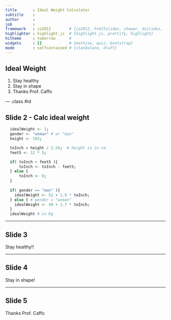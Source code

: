 ```yaml
---
title       : Ideal Weight Calculator
subtitle    : 
author      : 
job         : 
framework   : io2012        # {io2012, html5slides, shower, dzslides, ...}
highlighter : highlight.js  # {highlight.js, prettify, highlight}
hitheme     : tomorrow      # 
widgets     : []            # {mathjax, quiz, bootstrap}
mode        : selfcontained # {standalone, draft}
---
```


## Ideal Weight

1. Stay healthy
2. Stay in shape
3. Thanks Prof. Caffo


--- .class #id 

## Slide 2 - Calc ideal weight

```r

  idealWeight <- 1;
  gender <- "woman" # or "man"
  height <- 193;

  toInch = height / 2.54;  # height is in cm
  feet5 <- 12 * 5;

  if( toInch > feet5 ){
      toInch <- toInch - feet5;
  } else {
      toInch <- 0;
  }
  
  if( gender == "man" ){
    idealWeight <- 52 + 1.9 * toInch;
  } else { # gender = "woman"
    idealWeight <- 49 + 1.7 * toInch;
  }
  idealWeight # in Kg
```


---

## Slide 3

Stay healthy!!


---

## Slide 4

Stay in shape! 


---
## Slide 5

Thanks Prof. Caffo
